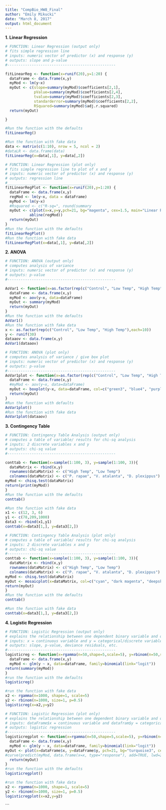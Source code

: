 ```yaml
---
title: "CompBio_HW8_Final"
author: "Emily Mikucki"
date: "March 8, 2017"
output: html_document
---
```

**1. Linear Regression**
```r

# FUNCTION: Linear Regression (output only)
# fits simple regression line
# inputs: numeric vector of predictor (x) and response (y)
# outputs: slope and p-value
#------------------------------------------------- 

fitLinearReg <- function(x=runif(20),y=1:20) {
  dataFrame <- data.frame(x,y)
  myMod <- lm(y~x) 
  myOut <- c(slope=summary(myMod)$coefficients[2,1],
             pValue=summary(myMod)$coefficients[2,4],
             tvalue=summary(myMod)$coefficients[2,3],
             standarderror=summary(myMod)$coefficients[2,2],
             RSquared=summary(myMod)$adj.r.squared)
  return(myOut)

}

#Run the function with the defaults
fitLinearReg()

#Run the function with fake data 
data <- matrix(c(1:10), nrow = 5, ncol = 2)
#dataLR <- data.frame(data)
fitLinearReg(x=data[,1], y=data[,2])
```

```r
# FUNCTION: Linear Regression (plot only)
# fits simple regression line to plot of x and y 
# inputs: numeric vector of predictor (x) and response (y)
# outputs: regression line 
#______________________________________
fitLinearRegPlot <- function(x=runif(20),y=1:20) {
  dataFrame <- data.frame(x,y)
  regMod <- lm(y~x, data = dataFrame)
  myMod <- lm(y~x) 
  #Rsquared <- c("R-sq=", round(summary
  myOut <- c(plot(x=x,y=y,pch=21, bg="magenta", cex=1.5, main="Linear Regression Example Data", xlab="Height (inches)", ylab="Weight (grams)"), 
           abline(regMod))
  return(myOut)
}
#Run the function with the defaults
fitLinearRegPlot()
#Run the function with fake data 
fitLinearRegPlot(x=data[,1], y=data[,2])
```

**2. ANOVA**
```r
# FUNCTION: ANOVA (output only)
# computes analysis of variance 
# inputs: numeric vector of predictor (x) and response (y)
# outputs: p-value
#------------------------------------------------- 

AoVar1 <- function(x=as.factor(rep(c("Control", "Low Temp", "High Temp"),each=5)), y=runif(15)){
  dataFrame <- data.frame(x,y)
  myMod <- aov(y~x, data=dataFrame)
  myOut <- summary(myMod)
  return(myOut)
}
#Run the function with the defaults
AoVar1()
#Run the function with fake data
x <- as.factor(rep(c("Control", "Low Temp", "High Temp"),each=10))
y <- runif(30)
dataaov <- data.frame(x,y)
AoVar1(dataaov)
```

```r
# FUNCTION: ANOVA (plot only)
# computes analysis of variance / give box plot
# inputs: numeric vector of predictor (x) and response (y)
# outputs: p-value
#------------------------------------------------- 
AoVar1plot <- function(x=as.factor(rep(c("Control", "Low Temp", "High Temp"),each=5)), y=runif(15)){
  dataFrame <- data.frame(x,y)
  #myMod <- aov(y~x, data=dataFrame)
  myOut <- boxplot(y~x, data=dataFrame, col=c("green3", "blue4", "purple3"), main="ANOVA Example Data", xlab="Treatment", ylab="Change in Weight (grams)")
  return(myOut)
}
#Run the function with defaults
AoVar1plot()
#Run the function with fake data 
AoVar1plot(dataaov)
```
**3. Contingency Table**

```r
# FUNCTION: Contingency Table Analysis (output only)
# computes a table of variable/ results for chi-sq analysis 
# inputs: 2 discrete variables x and y
# outputs: chi-sq value 
#-------------------------------------------------

conttab <- function(x=sample(1:100, 3), y=sample(1:100, 3)){
  dataMatrix <- rbind(x,y)
  rownames(dataMatrix) <- c("High Temp", "Low Temp")
  colnames(dataMatrix) <- c("P. rapae", "V. atalanta", "D. plexippus")
myMod <- chisq.test(dataMatrix)
return(print(myMod))
}
#Run the function with the defaults
conttab()

#Run the function with fake data 
x1 <- c(12, 3, 6) 
y1 <- c(78,209,1000)
data3 <- rbind(x1,y1)
conttab(x=data3[1,], y=data3[2,])
```

```r
# FUNCTION: Contingency Table Analysis (plot only)
# computes a table of variable/ results for chi-sq analysis 
# inputs: 2 discrete variables x and y
# outputs: chi-sq value 
#-------------------------------------------------
conttab <- function(x=sample(1:100, 3), y=sample(1:100, 3)){
  dataMatrix <- rbind(x,y)
  rownames(dataMatrix) <- c("High Temp", "Low Temp")
  colnames(dataMatrix) <- c("P. rapae", "V. atalanta", "D. plexippus")
myMod <- chisq.test(dataMatrix)
myOut <- mosaicplot(x=dataMatrix, col=c("cyan", "dark magenta", "deepskyblue4"), shade=FALSE, main= "Contingency Table Example Data")
return(myOut)
}
#Run the function with the defaults
conttab()

#Run the function with fake data
conttab(x=data3[1,], y=data3[2,])
```

**4. Logistic Regression**
```r
# FUNCTION: Logistic Regression (output only)
# explains the relationship between one dependent binary variable and one or more nominal, ordinal, interval or ratio-level independent variables
# inputs: x = continuous variable and y = categorical/discrete variable
# outputs: slope, p-value, deviance residuals, etc. 
#-------------------------------------------------
logisticreg <- function(x=rgamma(n=50,shape=5,scale=5), y=rbinom(n=50,size=1,p=0.5)) {
  dataFrame <- data.frame(x,y)
  myMod <- glm(y ~ x, data=dataFrame, family=binomial(link="logit"))
return(summary(myMod))
}
#run the function with the defaults 
logisticreg()

#run the function with fake data 
x2 <- rgamma(n=1000, shape=1, scale=5)
y2 <- rbinom(n=1000, size=1, p=0.5)
logisticreg(x=x2,y=y2)
```

```r
# FUNCTION: Logistic Regression (plot only)
# explains the relationship between one dependent binary variable and one or more nominal, ordinal, interval or ratio-level independent variables
# inputs: dataFrame$x = continuous variable and datafram$y = categorical/discrete variable
# outputs: logistic regression
#-------------------------------------------------
logisticregplot <- function(x=rgamma(n=50,shape=5,scale=5), y=rbinom(n=50,size=1,p=0.5)) {
  dataFrame <- data.frame(x,y)
  myMod <- glm(y ~ x, data=dataFrame, family=binomial(link="logit"))
myOut <- plot(x=dataFrame$x, y=dataFrame$y, pch=21, bg="turquoise3", cex=2.5, main="Logistic Regression Example Data", ylab="Probability of Presence", xlab="Latitude")
#curve(predict(myMod, data.frame(x=x, type="response"), add=TRUE, lwd=2)
  return(myOut)
}
#run the function with the defaults 
logisticregplot()

#run the function with fake data 
x2 <- rgamma(n=1000, shape=1, scale=5)
y2 <- rbinom(n=1000, size=1, p=0.5)
logisticregplot(x=x2,y=y2)
```
```






